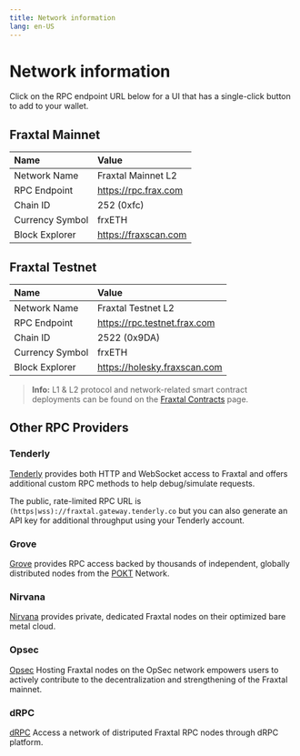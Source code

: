 ```yaml
---
title: Network information
lang: en-US
---
```



# Network information

<Callout type="info">
  Click on the RPC endpoint URL below for a UI that has a single-click button to add to
  your wallet.
</Callout>

## Fraxtal Mainnet

| Name            | Value                |
| :-------------- | :------------------- |
| Network Name    | Fraxtal Mainnet L2   |
| RPC Endpoint    | https://rpc.frax.com |
| Chain ID        | 252 (0xfc)           |
| Currency Symbol | frxETH               |
| Block Explorer  | https://fraxscan.com |

## Fraxtal Testnet

| Name            | Value                        |
| :-------------- | :--------------------------- |
| Network Name    | Fraxtal Testnet L2           |
| RPC Endpoint    | https://rpc.testnet.frax.com |
| Chain ID        | 2522 (0x9DA)                 |
| Currency Symbol | frxETH                       |
| Block Explorer  | https://holesky.fraxscan.com |

> **Info:** L1 & L2 protocol and network-related smart contract deployments can be found on the [Fraxtal Contracts](../addresses/fraxtal-contracts.mdx) page.

## Other RPC Providers

### Tenderly

[Tenderly](https://tenderly.co/web3-gateway) provides both HTTP and WebSocket access to Fraxtal and offers additional custom RPC methods to help debug/simulate requests.

The public, rate-limited RPC URL is `(https|wss)://fraxtal.gateway.tenderly.co` but you can also generate an API key for additional throughput using your Tenderly account.

### Grove

[Grove](https://www.grove.city) provides RPC access backed by thousands of independent, globally distributed nodes from the [POKT](https://www.pokt.network) Network.

### Nirvana

[Nirvana](https://nirvanalabs.io) provides private, dedicated Fraxtal nodes on their optimized bare metal cloud.

### Opsec

[Opsec](https://opsec.computer) Hosting Fraxtal nodes on the OpSec network empowers users to actively contribute to the decentralization and strengthening of the Fraxtal mainnet.

### dRPC

[dRPC](https://drpc.org/chainlist/fraxtal?utm_source=docs&utm_medium=fraxtal) Access a network of distriputed Fraxtal RPC nodes through dRPC platform. 

